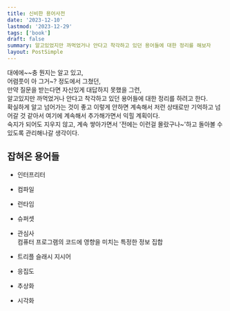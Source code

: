 ```yaml
---
title: 신비한 용어사전
date: '2023-12-10'
lastmod: '2023-12-29'
tags: ['book']
draft: false
summary: 알고있었지만 까먹었거나 안다고 착각하고 있던 용어들에 대한 정리를 해보자
layout: PostSimple
---
```


대에에~~충 뭔지는 알고 있고,  
어렴풋이 아 그거~? 정도에서 그쳤던,  
만약 질문을 받는다면 자신있게 대답하지 못했을 그런,  
알고있지만 까먹었거나 안다고 착각하고 있던 용어들에 대한 정리를 하려고 한다.  
확실하게 알고 넘어가는 것이 좋고 이렇게 안하면 계속해서 저런 상태로만 기억하고 넘어갈 것 같아서 여기에 계속해서 추가해가면서 익힐 계획이다.  
숙지가 되어도 지우지 않고, 계속 쌓아가면서 '전에는 이런걸 몰랐구나~'하고 돌아볼 수 있도록 관리해나갈 생각이다.

## 잡혀온 용어들

- 인터프리터

- 컴파일

- 런타임

- 슈퍼셋

- 관심사  
  컴퓨터 프로그램의 코드에 영향을 미치는 특정한 정보 집합

- 트리플 슬래시 지시어

- 응집도

- 추상화

- 시각화
